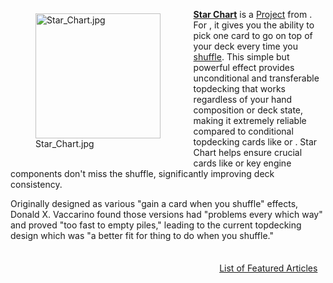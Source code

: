 <div style="float: left; margin: 0.5em 0.9em 0.4em 0;">[[File:Star Chart.jpg|200px]]</div>

'''[[Star Chart]]''' is a [[Project]] from {{Set|Renaissance}}. For {{Cost|3}}, it gives you the ability to pick one card to go on top of your deck every time you [[shuffle]]. This simple but powerful effect provides unconditional and transferable topdecking that works regardless of your hand composition or deck state, making it extremely reliable compared to conditional topdecking cards like {{Card|Harbinger}} or {{Card|Pearl Diver}}. Star Chart helps ensure crucial cards like {{Card|Chapel}} or key engine components don't miss the shuffle, significantly improving deck consistency.

Originally designed as various "gain a card when you shuffle" effects, Donald X. Vaccarino found those versions had "problems every which way" and proved "too fast to empty piles," leading to the current topdecking design which was "a better fit for thing to do when you shuffle."

<div style="float: right; margin: 0.5em 0.9em 0.4em 0;">[[List of Featured Articles]]</div>